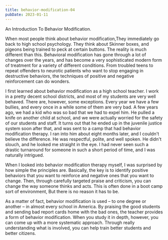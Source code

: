 ```yaml
---
title: behavior-modification-04
pubDate: 2023-01-11
---
```


An Introduction To Behavior Modification.

When most people think about behavior modification,They immediately go back to high school psychology. They think about Skinner boxes, and pigeons being trained to peck at certain buttons. The reality is much different than this. Behavioral modification has gone through a lot of changes over the years, and has become a very sophisticated modern form of treatment for a variety of different conditions. From troubled teens to repeat offenders to neurotic patients who want to stop engaging in destructive behaviors, the techniques of positive and negative reinforcement can do wonders.

I first learned about behavior modification as a high school teacher. I work in a pretty decent school districts, and most of my students are very well behaved. There are, however, some exceptions. Every year we have a few bullies, and every once in a while some of them are very bad. A few years ago, we had a kid who was so bad that we had to expel him. He pulled a knife on another child at school, and we were actually worried for the safety of our students and staff. It turns out that he ended up in the juvenile justice system soon after that, and was sent to a camp that had behavior modification therapy. I ran into him about eight months later, and I couldn't believe the difference. He was respectful, polite, and well spoken. He didn't slouch, and he looked me straight in the eye. I had never seen such a drastic turnaround for someone in such a short period of time, and I was naturally intrigued.

When I looked into behavior modification therapy myself, I was surprised by how simple the principles are. Basically, the key is to identify positive behaviors that you want to reinforce and negative ones that you want to change. Then, through carefully targeted praise and criticism, you can change the way someone thinks and acts. This is often done in a boot camp sort of environment, But there is no reason it has to be. 

As a matter of fact, behavior modification is used – to one degree or another – in almost every school in America. By praising the good students and sending bad report cards home with the bad ones, the teacher provides a form of behavior modification. When you study it in depth, however, you can come up with a more systematic approach. Through really understanding what is involved, you can help train better students and better citizens.